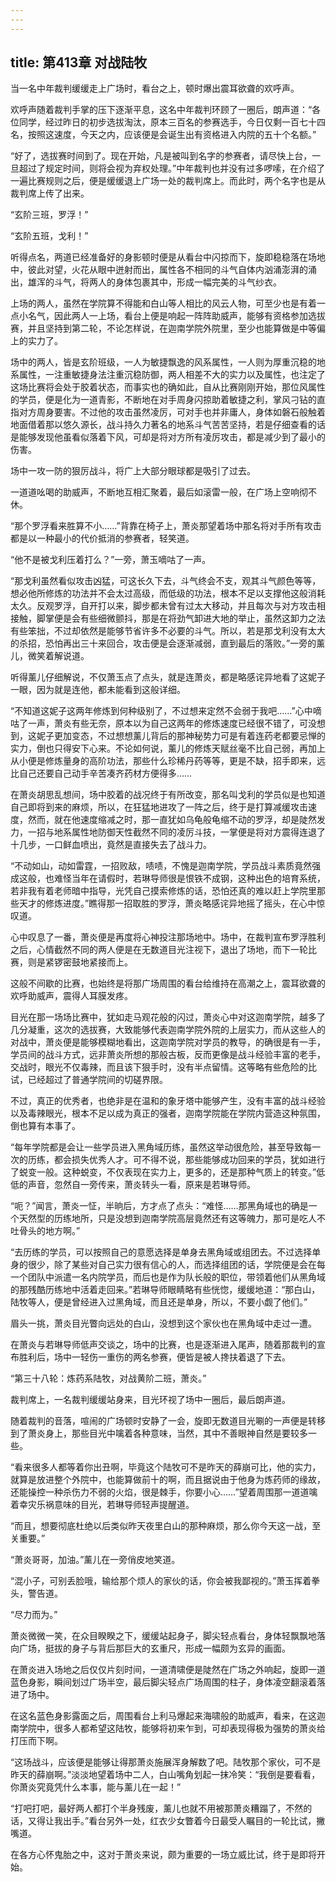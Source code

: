 ```yaml
---
---
---
```

title: 第413章 对战陆牧
---



当一名中年裁判缓缓走上广场时，看台之上，顿时爆出震耳欲聋的欢呼声。

欢呼声随着裁判手掌的压下逐渐平息，这名中年裁判环顾了一圈后，朗声道：“各位同学，经过昨日的初步选拔淘汰，原本三百名的参赛选手，今日仅剩一百七十四名，按照这速度，今天之内，应该便是会诞生出有资格进入内院的五十个名额。”

“好了，选拔赛时间到了。现在开始，凡是被叫到名字的参赛者，请尽快上台，一旦超过了规定时间，则将会视为弃权处理。”中年裁判也并没有过多啰嗦，在介绍了一遍比赛规则之后，便是缓缓退上广场一处的裁判席上。而此时，两个名字也是从裁判席上传了出来。

“玄阶三班，罗浮！”

“玄阶五班，戈利！”

听得点名，两道已经准备好的身影顿时便是从看台中闪掠而下，旋即稳稳落在场地中，彼此对望，火花从眼中迸射而出，属性各不相同的斗气自体内汹涌澎湃的涌出，雄浑的斗气，将两人的身体包裹其中，形成一幅完美的斗气纱衣。

上场的两人，虽然在学院算不得能和白山等人相比的风云人物，可至少也是有着一点小名气，因此两人一上场，看台上便是响起一阵阵助威声，能够有资格参加选拔赛，并且坚持到第二轮，不论怎样说，在迦南学院外院里，至少也能算做是中等偏上的实力了。

场中的两人，皆是玄阶班级，一人为敏捷飘逸的风系属性，一人则为厚重沉稳的地系属性，一注重敏捷身法注重沉稳防御，两人相差不大的实力以及属性，也注定了这场比赛将会处于胶着状态，而事实也的确如此，自从比赛刚刚开始，那位风属性的学员，便是化为一道青影，不断地在对手周身闪掠助着敏捷之利，掌风刁钻的直指对方周身要害。不过他的攻击虽然凌厉，可对手也并非庸人，身体如磐石般触着地面借着那以悠久源长，战斗持久力著名的地系斗气苦苦坚持，若是仔细查看的话是能够发现他虽看似落着下风，可却是将对方所有凌厉攻击，都是减少到了最小的伤害。

场中一攻一防的狠厉战斗，将广上大部分眼球都是吸引了过去。

一道道吆喝的助威声，不断地互相汇聚着，最后如滚雷一般，在广场上空响彻不休。

“那个罗浮看来胜算不小……”背靠在椅子上，萧炎那望着场中那名将对手所有攻击都是以一种最小的代价抵消的参赛者，轻笑道。

“他不是被戈利压着打么？”一旁，萧玉嘀咕了一声。

“那戈利虽然看似攻击凶猛，可这长久下去，斗气终会不支，观其斗气颜色等等，想必他所修炼的功法并不会太过高级，而低级的功法，根本不足以支撑他这般消耗太久。反观罗浮，自开打以来，脚步都未曾有过太大移动，并且每次与对方攻击相接触，脚掌便是会有些细微颤抖，那是在将劲气卸进大地的举止，虽然这卸力之法有些笨拙，不过却依然是能够节省许多不必要的斗气。所以，若是那戈利没有太大的杀招，恐怕再出三十来回合，攻击便是会逐渐减弱，直到最后的落败。”一旁的薰儿，微笑着解说道。

听得薰儿仔细解说，不仅萧玉点了点头，就是连萧炎，都是略感诧异地看了这妮子一眼，因为就是连他，都未能看到这般详细。

“不知道这妮子这两年修炼到何种级别了，不过想来定然不会弱于我吧……”心中嘀咕了一声，萧炎有些无奈，原本以为自己这两年的修炼速度已经很不错了，可没想到，这妮子更加变态，不过想想薰儿背后的那神秘势力可是有着连药老都要忌惮的实力，倒也只得安下心来。不论如何说，薰儿的修炼天赋丝毫不比自己弱，再加上从小便是修炼量身的高阶功法，那些什么珍稀丹药等等，更是不缺，招手即来，远比自己还要自己动手辛苦凑齐药材方便得多……

在萧炎胡思乱想间，场中胶着的战况终于有所改变，那名叫戈利的学员似是也知道自己即将到来的麻烦，所以，在狂猛地进攻了一阵之后，终于是打算减缓攻击速度，然而，就在他速度缩减之时，那一直犹如乌龟般龟缩不动的罗浮，却是陡然发力，一招与地系属性地防御天性截然不同的凌厉斗技，一掌便是将对方震得连退了十几步，一口鲜血喷出，竟然是直接失去了战斗力。

“不动如山，动如雷霆，一招败敌，啧啧，不愧是迦南学院，学员战斗素质竟然强成这般，也难怪当年在请假时，若琳导师很是恨铁不成钢，这种出色的培育系统，若非我有着老师暗中指导，光凭自己摸索修炼的话，恐怕还真的难以赶上学院里那些天才的修炼进度。”瞧得那一招取胜的罗浮，萧炎略感诧异地摇了摇头，在心中惊叹道。

心中叹息了一番，萧炎便是再度将心神投注那场地中。场中，在裁判宣布罗浮胜利之后，心情截然不同的两人便是在无数道目光注视下，退出了场地，而下一轮比赛，则是紧锣密鼓地紧接而上。

这般不间歇的比赛，也始终是将那广场周围的看台给维持在高潮之上，震耳欲聋的欢呼助威声，震得人耳膜发疼。

目光在那一场场比赛中，犹如走马观花般的闪过，萧炎心中对这迦南学院，越多了几分凝重，这次的选拔赛，大致能够代表迦南学院外院的上层实力，而从这些人的对战中，萧炎便是能够模糊地看出，这迦南学院对学员的教导，的确很是有一手，学员间的战斗方式，远非萧炎所想的那般古板，反而更像是战斗经验丰富的老手，交战时，眼光不仅毒辣，而且该下狠手时，没有半点留情。这等略有些危险的比试，已经超过了普通学院间的切磋界限。

不过，真正的优秀者，也绝非是在温和的象牙塔中能够产生，没有丰富的战斗经验以及毒辣眼光，根本不足以成为真正的强者，迦南学院能在学院内营造这种氛围，倒也算有本事了。

“每年学院都是会让一些学员进入黑角域历练，虽然这举动很危险，甚至导致每一次的历练，都会损失优秀人才。可不得不说，那些能够成功回来的学员，犹如进行了蜕变一般。这种蜕变，不仅表现在实力上，更多的，还是那种气质上的转变。”低低的声音，忽然自一旁传来，萧炎转头一看，原来是若琳导师。

“呃？”闻言，萧炎一怔，半晌后，方才点了点头：“难怪……那黑角域也的确是一个天然型的历练地所，只是没想到迦南学院高层竟然还有这等魄力，那可是吃人不吐骨头的地方啊。”

“去历练的学员，可以按照自己的意愿选择是单身去黑角域或组团去。不过选择单身的很少，除了某些对自己实力很有信心的人，而选择组团的话，学院便是会在每一个团队中派遣一名内院学员，而后也是作为队长般的职位，带领着他们从黑角域的那残酷历练地中活着走回来。”若琳导师眼睛略有些恍惚，缓缓地道：“那白山，陆牧等人，便是曾经进入过黑角域，而且还是单身，所以，不要小觑了他们。”

眉头一挑，萧炎目光瞥向远处的白山，没想到这个家伙也在黑角域中走过一遭。

在萧炎与若琳导师低声交谈之，场中的比赛，也是逐渐进入尾声，随着那裁判的宣布胜利后，场中一轻伤一重伤的两名参赛，便皆是被人搀扶着退了下去。

“第三十八轮：炼药系陆牧，对战黄阶二班，萧炎。”

裁判席上，一名裁判缓缓站身来，目光环视了场中一圈后，最后朗声道。

随着裁判的音落，喧闹的广场顿时安静了一会，旋即无数道目光唰的一声便是转移到了萧炎身上，那些目光中噙着各种意味，当然，其中不善眼神自然是要较多一些。

“看来很多人都等着你出丑啊，毕竟这个陆牧可不是昨天的薛崩可比，他的实力，就算是放进整个外院中，也能算做前十的啊，而且据说由于他身为炼药师的缘故，还能操控一种杀伤力不弱的火焰，很是棘手，你要小心……”望着周围那一道道噙着幸灾乐祸意味的目光，若琳导师轻声提醒道。

“而且，想要彻底杜绝以后类似昨天夜里白山的那种麻烦，那么你今天这一战，至关重要。”

“萧炎哥哥，加油。”薰儿在一旁俏皮地笑道。

“混小子，可别丢脸哦，输给那个烦人的家伙的话，你会被我鄙视的。”萧玉挥着拳头，警告道。

“尽力而为。”

萧炎微微一笑，在众目睽睽之下，缓缓站起身子，脚尖轻点看台，身体轻飘飘地落向广场，挺拔的身子与背后那巨大的玄重尺，形成一幅颇为玄异的画面。

在萧炎进入场地之后仅仅片刻时间，一道清啸便是陡然在广场之外响起，旋即一道蓝色身影，瞬间划过广场半空，最后脚尖轻点广场周围的柱子，身体凌空翻滚着落进了场中。

在这名蓝色身影露面之后，周围看台上利马爆起来海啸般的助威声，看来，在这迦南学院中，很多人都希望这陆牧，能够将初来乍到，可却表现得极为强势的萧炎给打压而下啊。

“这场战斗，应该便是能够让得那萧炎施展浑身解数了吧。陆牧那个家伙，可不是昨天的薛崩啊。”淡淡地望着场中二人，白山嘴角划起一抹冷笑：“我倒是要看看，你萧炎究竟凭什么本事，能与薰儿在一起！”

“打吧打吧，最好两人都打个半身残废，薰儿也就不用被那萧炎糟蹋了，不然的话，又得让我出手。”看台另外一处，红衣少女瞥着今日最受人瞩目的一轮比试，撇嘴道。

在各方心怀鬼胎之中，这对于萧炎来说，颇为重要的一场立威比试，终于是即将开始。